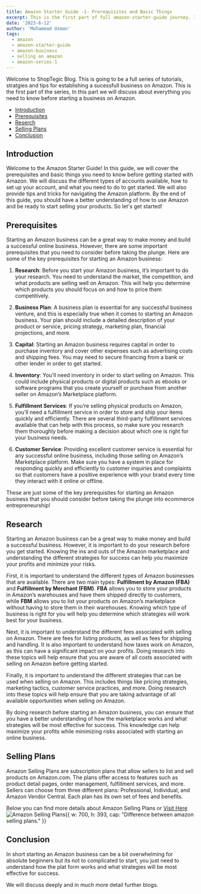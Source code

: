 ```yaml
---
title: Amazon Starter Guide -1- Prerequisites and Basic Things
excerpt: This is the first part of full amazon-starter-guide journey. In this blog we will discuss about all the prerequisites andand basic things you need to know before starting your amazon business.
date: '2023-6-12'
author: 'Muhammad Usman'
tags:
  - amazon
  - amazon-starter-guide
  - amazon-business
  - selling on amazon
  - amazon-series-1
---
```


Welcome to ShopTegic Blog. This is going to  be a full series of tutorials, stratgies and tips for establishing a sucessfull business on Amazon. This is the first part of the series, In this part we will discuss about everything you need to know before starting a business on Amazon.

<TableOfContents>

- [Introduction](#introduction)
- [Prerequisites](#prerequisites)
- [Reserch](#research)
- [Selling Plans](#selling-plans)
- [Conclusion](#conclusion)

</TableOfContents>

## Introduction

 Welcome to the Amazon Starter Guide! In this guide, we will cover the prerequisites and basic things you need to know before getting started with Amazon. We will discuss the different types of accounts available, how to set up your account, and what you need to do to get started. We will also provide tips and tricks for navigating the Amazon platform. By the end of this guide, you should have a better understanding of how to use Amazon and be ready to start selling your products. So let's get started!

## Prerequisites

Starting an Amazon business can be a great way to make money and build a successful online business. However, there are some important prerequisites that you need to consider before taking the plunge. Here are some of the key prerequisites for starting an Amazon business:

1. **Research**: Before you start your Amazon business, it’s important to do your research. You need to understand the market, the competition, and what products are selling well on Amazon. This will help you determine which products you should focus on and how to price them competitively.

2. **Business Plan**: A business plan is essential for any successful business venture, and this is especially true when it comes to starting an Amazon business. Your plan should include a detailed description of your product or service, pricing strategy, marketing plan, financial projections, and more.

3. **Capital**: Starting an Amazon business requires capital in order to purchase inventory and cover other expenses such as advertising costs and shipping fees. You may need to secure financing from a bank or other lender in order to get started.

4. **Inventory**: You’ll need inventory in order to start selling on Amazon. This could include physical products or digital products such as ebooks or software programs that you create yourself or purchase from another seller on Amazon’s Marketplace platform. 

5. **Fulfillment Services**: If you’re selling physical products on Amazon, you’ll need a fulfillment service in order to store and ship your items quickly and efficiently. There are several third-party fulfillment services available that can help with this process, so make sure you research them thoroughly before making a decision about which one is right for your business needs. 

6. **Customer Service**: Providing excellent customer service is essential for any successful online business, including those selling on Amazon’s Marketplace platform. Make sure you have a system in place for responding quickly and efficiently to customer inquiries and complaints so that customers have a positive experience with your brand every time they interact with it online or offline. 

These are just some of the key prerequisites for starting an Amazon business that you should consider before taking the plunge into ecommerce entrepreneurship!

## Research

Starting an Amazon business can be a great way to make money and build a successful business. However, it is important to do your research before you get started. Knowing the ins and outs of the Amazon marketplace and understanding the different strategies for success can help you maximize your profits and minimize your risks.

First, it is important to understand the different types of Amazon businesses that are available. There are two main types: **Fulfillment by Amazon (FBA)** and **Fulfillment by Merchant (FBM)**. **FBA** allows you to store your products in Amazon’s warehouses and have them shipped directly to customers, while **FBM** allows you to list your products on Amazon’s marketplace without having to store them in their warehouses. Knowing which type of business is right for you will help you determine which strategies will work best for your business.

Next, it is important to understand the different fees associated with selling on Amazon. There are fees for listing products, as well as fees for shipping and handling. It is also important to understand how taxes work on Amazon, as this can have a significant impact on your profits. Doing research into these topics will help ensure that you are aware of all costs associated with selling on Amazon before getting started.

Finally, it is important to understand the different strategies that can be used when selling on Amazon. This includes things like pricing strategies, marketing tactics, customer service practices, and more. Doing research into these topics will help ensure that you are taking advantage of all available opportunities when selling on Amazon.

By doing research before starting an Amazon business, you can ensure that you have a better understanding of how the marketplace works and what strategies will be most effective for success. This knowledge can help maximize your profits while minimizing risks associated with starting an online business.

## Selling Plans

Amazon Selling Plans are subscription plans that allow sellers to list and sell products on Amazon.com. The plans offer access to features such as product detail pages, order management, fulfillment services, and more. Sellers can choose from three different plans: Professional, Individual, and Amazon Vendor Central. Each plan has its own set of fees and benefits.

Below you can find more details about Amazon Selling Plans or [Visit Here](https://sell.amazon.com/pricing#selling-plans)
![Amazon Selling Plans{{ w: 700, h: 393, cap: "Difference between amazon selling plans." }}](/images/amazon-starter-guide/amazon_plans.png)

## Conclusion

In short starting an Amazon business can be a bit overwhelming for absolute beginners but its not to complicated to start, you just need to understand how the plat form works and what strategies will be most effective for success.

We will discuss deeply and in much more detail further blogs.